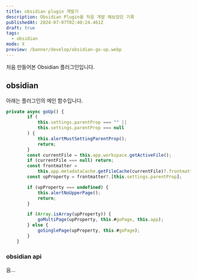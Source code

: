```yaml
---
title: obsidian plugin 개발기
description: Obsidian Plugin을 처음 개발 해보았던 기록
publishedAt: 2024-07-07T02:40:24.461Z
draft: true
tags:
  - obsidian
mode: X
preview: /banner/develop/obsidian-go-up.webp
---
```


처음 만들어본 Obsidian 플러그인입니다.

## obsidian

아래는 플러그인의 메인 함수입니다.

```ts
private async goUp() {
		if (
			this.settings.parentProp === "" ||
			this.settings.parentProp === null
		) {
			this.alertMustSettingParentProp();
			return;
		}
		const currentFile = this.app.workspace.getActiveFile();
		if (currentFile === null) return;
		const frontmatter =
			this.app.metadataCache.getFileCache(currentFile)?.frontmatter;
		const upProperty = frontmatter?.[this.settings.parentProp];

		if (upProperty === undefined) {
			this.alertNoUpperPage();
			return;
		}

		if (Array.isArray(upProperty)) {
			goMultiPage(upProperty, this.#goPage, this.app);
		} else {
			goSinglePage(upProperty, this.#goPage);
		}
	}
```

### obsidian api

음...
